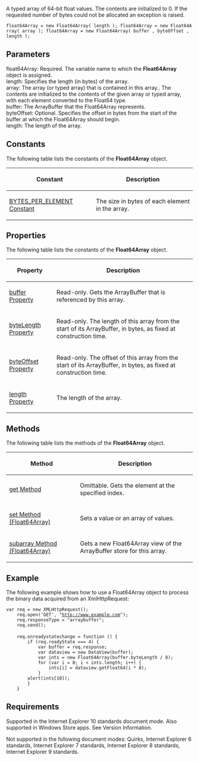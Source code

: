 A typed array of 64-bit float values. The contents are initialized to 0. If the requested number of bytes could not be allocated an exception is raised.

 float64Array = new Float64Array( length ); float64Array = new Float64Array( array ); float64Array = new Float64Array( buffer , byteOffset , length );

==Parameters==
; float64Array: Required. The variable name to which the '''Float64Array''' object is assigned.
; length: Specifies the length (in bytes) of the array.
; array: The array (or typed array) that is contained in this array.. The contents are initialized to the contents of the given array or typed array, with each element converted to the Float64 type.
; buffer: The ArrayBuffer that the Float64Array represents.
; byteOffset: Optional. Specifies the offset in bytes from the start of the buffer at which the Float64Array should begin.
; length: The length of the array.

==Constants==
The following table lists the constants of the '''Float64Array''' object.

{| class='wikitable'
|-
! Constant
! Description
|-
| [[javascript/Float64Array/BYTES PER ELEMENT Constant|BYTES_PER_ELEMENT Constant]]
| The size in bytes of each element in the array.
|}

==Properties==
The following table lists the constants of the '''Float64Array''' object.

{| class='wikitable'
|-
! Property
! Description
|-
| [[javascript/Float64Array/byteLength|buffer Property]]
| Read-only. Gets the ArrayBuffer that is referenced by this array.
|-
| [[javascript/Float64Array/byteLength|byteLength Property]]
| Read-only. The length of this array from the start of its ArrayBuffer, in bytes, as fixed at construction time.
|-
| [[javascript/Float64Array/length|byteOffset Property]]
| Read-only. The offset of this array from the start of its ArrayBuffer, in bytes, as fixed at construction time.
|-
| [[javascript/Float64Array/length|length Property]]
| The length of the array.
|}

==Methods==
The following table lists the methods of the '''Float64Array''' object.

{| class='wikitable'
|-
! Method
! Description
|-
| [[javascript/Float64Array/get|get Method]]
| Omittable. Gets the element at the specified index.
|-
| [[javascript/Float64Array/set|set Method (Float64Array)]]
| Sets a value or an array of values.
|-
| [[javascript/Float64Array/subarray|subarray Method (Float64Array)]]
| Gets a new Float64Array view of the ArrayBuffer store for this array.
|}

==Example==
The following example shows how to use a Float64Array object to process the binary data acquired from an XmlHttpRequest:

 var req = new XMLHttpRequest();
     req.open('GET', "http://www.example.com");
     req.responseType = "arraybuffer";
     req.send();
 
     req.onreadystatechange = function () {
         if (req.readyState === 4) {
             var buffer = req.response;
             var dataview = new DataView(buffer);
             var ints = new Float64Array(buffer.byteLength / 8);
             for (var i = 0; i &lt; ints.length; i++) {
                 ints[i] = dataview.getFloat64(i * 8);
             }
         alert(ints[10]);
         }
     }

==Requirements==
Supported in the Internet Explorer 10 standards document mode. Also supported in Windows Store apps. See Version Information.

Not supported in the following document modes: Quirks, Internet Explorer 6 standards, Internet Explorer 7 standards, Internet Explorer 8 standards, Internet Explorer 9 standards.

